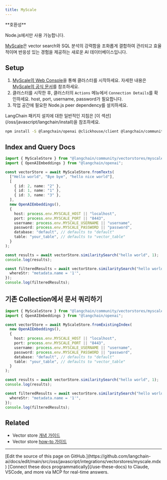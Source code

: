 ```yaml
---
title: MyScale
---
```


<Tip>
**호환성**

Node.js에서만 사용 가능합니다.
</Tip>

[MyScale](https://myscale.com/)은 vector search와 SQL 분석의 강력함을 조화롭게 결합하여 관리되고 효율적이며 반응성 있는 경험을 제공하는 새로운 AI 데이터베이스입니다.

## Setup

1. [MyScale의 Web Console](https://console.myscale.com/)을 통해 클러스터를 시작하세요. 자세한 내용은 [MyScale의 공식 문서](https://docs.myscale.com/en/quickstart/)를 참조하세요.
2. 클러스터를 시작한 후, 클러스터의 `Actions` 메뉴에서 `Connection Details`를 확인하세요. host, port, username, password가 필요합니다.
3. 작업 공간에 필요한 Node.js peer dependency를 설치하세요.

<Tip>
LangChain 패키지 설치에 대한 일반적인 지침은 [이 섹션](/oss/javascript/langchain/install)을 참조하세요.
</Tip>

```bash npm
npm install -S @langchain/openai @clickhouse/client @langchain/community @langchain/core
```

## Index and Query Docs

```typescript
import { MyScaleStore } from "@langchain/community/vectorstores/myscale";
import { OpenAIEmbeddings } from "@langchain/openai";

const vectorStore = await MyScaleStore.fromTexts(
  ["Hello world", "Bye bye", "hello nice world"],
  [
    { id: 2, name: "2" },
    { id: 1, name: "1" },
    { id: 3, name: "3" },
  ],
  new OpenAIEmbeddings(),
  {
    host: process.env.MYSCALE_HOST || "localhost",
    port: process.env.MYSCALE_PORT || "8443",
    username: process.env.MYSCALE_USERNAME || "username",
    password: process.env.MYSCALE_PASSWORD || "password",
    database: "default", // defaults to "default"
    table: "your_table", // defaults to "vector_table"
  }
);

const results = await vectorStore.similaritySearch("hello world", 1);
console.log(results);

const filteredResults = await vectorStore.similaritySearch("hello world", 1, {
  whereStr: "metadata.name = '1'",
});
console.log(filteredResults);
```

## 기존 Collection에서 문서 쿼리하기

```typescript
import { MyScaleStore } from "@langchain/community/vectorstores/myscale";
import { OpenAIEmbeddings } from "@langchain/openai";

const vectorStore = await MyScaleStore.fromExistingIndex(
  new OpenAIEmbeddings(),
  {
    host: process.env.MYSCALE_HOST || "localhost",
    port: process.env.MYSCALE_PORT || "8443",
    username: process.env.MYSCALE_USERNAME || "username",
    password: process.env.MYSCALE_PASSWORD || "password",
    database: "default", // defaults to "default"
    table: "your_table", // defaults to "vector_table"
  }
);

const results = await vectorStore.similaritySearch("hello world", 1);
console.log(results);

const filteredResults = await vectorStore.similaritySearch("hello world", 1, {
  whereStr: "metadata.name = '1'",
});
console.log(filteredResults);
```

## Related

- Vector store [개념 가이드](/oss/javascript/integrations/vectorstores)
- Vector store [how-to 가이드](/oss/javascript/integrations/vectorstores)

---

<Callout icon="pen-to-square" iconType="regular">
    [Edit the source of this page on GitHub.](https://github.com/langchain-ai/docs/edit/main/src/oss/javascript/integrations/vectorstores/myscale.mdx)
</Callout>
<Tip icon="terminal" iconType="regular">
    [Connect these docs programmatically](/use-these-docs) to Claude, VSCode, and more via MCP for    real-time answers.
</Tip>
